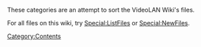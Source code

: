 These categories are an attempt to sort the VideoLAN Wiki's files.

For all files on this wiki, try [[Special:ListFiles]] or [[Special:NewFiles]].

[[Category:Contents]]